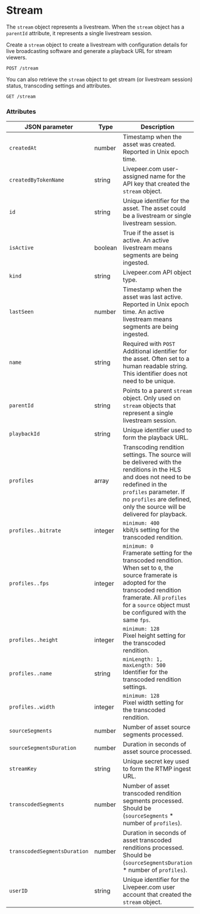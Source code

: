 
<DocsLayout>

# Stream

The `stream` object represents a livestream. When the `stream` object has a `parentId` attribute, it represents a single livestream session.

Create a `stream` object to create a livestream with configuration details for live broadcasting software and generate a playback URL for stream viewers.

`POST /stream`

You can also retrieve the `stream` object to get stream (or livestream session) status, transcoding settings and attributes.

`GET /stream`

### Attributes

| JSON parameter               | Type    | Description |
| ---------------------------- | ------- |-------------------------------------- |
| `createdAt`                  | number  | Timestamp when the asset was created.  Reported in Unix epoch time. |
| `createdByTokenName`         | string  | Livepeer.com user-assigned name for the API key that created the `stream` object. |
| `id`                         | string  | Unique identifier for the asset. The asset could be a livestream or single livestream session. |
| `isActive`                   | boolean | True if the asset is active. An active livestream means segments are being ingested. |
| `kind`                       | string  | Livepeer.com API object type. |
| `lastSeen`                   | number  | Timestamp when the asset was last active. Reported in Unix epoch time. An active livestream means segments are being ingested. |
|  `name`                      | string  | Required with `POST`<br />Additional identifier for the asset. Often set to a human readable string. This identifier does not need to be unique.|
| `parentId`                   | string  |  Points to a parent `stream` object. Only used on `stream` objects that represent a single livestream session. |
| `playbackId`                 | string  | Unique identifier used to form the playback URL. |
| `profiles`                   | array   | Transcoding rendition settings. The source will be delivered with the renditions in the HLS and does not need to be redefined in the `profiles` parameter. If no `profiles` are defined, only the source will be delivered for playback. |
| `profiles..bitrate`          | integer | `minimum: 400`<br />kbit/s setting for the transcoded rendition. |
| `profiles..fps`              | integer | `minimum: 0`<br />Framerate setting for the transcoded rendition. When set to `0`, the source framerate is adopted for the transcoded rendition framerate. All `profiles` for a `source` object must be configured with the same `fps`.|
| `profiles..height`           | integer | `minimum: 128`<br />Pixel height setting for the transcoded rendition. |
| `profiles..name`             | string  | `minLength: 1, maxLength: 500`<br />Identifier for the transcoded rendition settings.|
| `profiles..width`            | integer | `minimum: 128`<br />Pixel width setting for the transcoded rendition. |
| `sourceSegments`             | number  | Number of asset source segments processed. |
| `sourceSegmentsDuration`     | number  | Duration in seconds of asset source processed. |
| `streamKey`                  | string  | Unique secret key used to form the RTMP ingest URL. |
| `transcodedSegments`         | number  | Number of asset transcoded rendition segments processed. Should be (`sourceSegments` * number of `profiles`). |
| `transcodedSegmentsDuration` | number  | Duration in seconds of asset transcoded renditions processed. Should be (`sourceSegmentsDuration` * number of `profiles`). |
| `userID`                     | string  | Unique identifier for the Livepeer.com user account that created the `stream` object. |

</DocsLayout>

